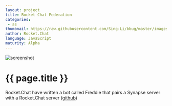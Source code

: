```yaml
---
layout: project
title: Rocket Chat Federation
categories: 
 - as
thumbnail: https://raw.githubusercontent.com/Sing-Li/bbug/master/images/rcsnynapse.png
author: Rocket.Chat
language: JavaScript
maturity: Alpha
---
```


![screenshot](https://raw.githubusercontent.com/Sing-Li/bbug/master/images/rcsnynapse.png "{{ page.title }}")

# {{ page.title }}
Rocket.Chat have written a bot called Freddie that pairs a Synapse server with a Rocket.Chat server ([github](https://github.com/RocketChat/hubot-freddie))
